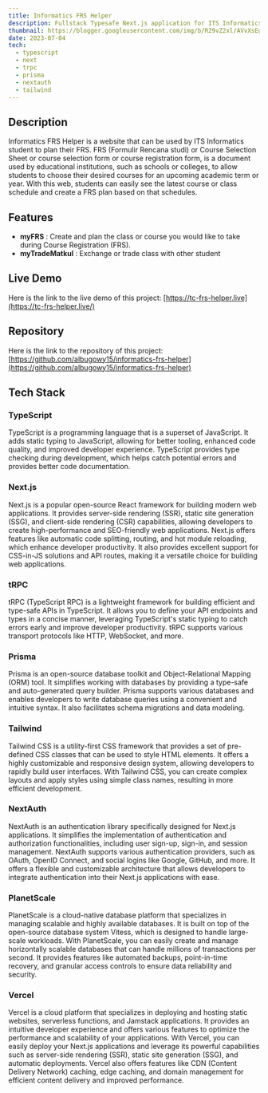 ```yaml
---
title: Informatics FRS Helper
description: Fullstack Typesafe Next.js application for ITS Informatics students to organize their FRS
thumbnail: https://blogger.googleusercontent.com/img/b/R29vZ2xl/AVvXsEgF4K0Olz56sTEqrLHuKteaVLtUnxpCD2KJNMjquj4nhPLpsr1XtqgqZrOg2agVnXP3yR2tGeECTzN0KshU1rligAZFCwC8H8expUjCSxgg4QRV0z_2igdQDhrwoP2HjaJRs6Ddz5Y6UKizj-3D3mTnw1KaUMLzxsC2c8sBN6tUKEwICNiCK89P4_CviOE/s1366/Firefox_Screenshot_2023-07-04T03-35-48.821Z.png
date: 2023-07-04
tech:
  - typescript
  - next
  - trpc
  - prisma
  - nextauth
  - tailwind
---
```


## Description

Informatics FRS Helper is a website that can be used by ITS Informatics student to plan their FRS. FRS (Formulir Rencana studi) or Course Selection Sheet or course selection form or course registration form, is a document used by educational institutions, such as schools or colleges, to allow students to choose their desired courses for an upcoming academic term or year. With this web, students can easily see the latest course or class schedule and create a FRS plan based on that schedules.

## Features

- **myFRS** : Create and plan the class or course you would like to take during Course Registration (FRS).
- **myTradeMatkul** : Exchange or trade class with other student

## Live Demo

Here is the link to the live demo of this project: [https://tc-frs-helper.live](https://tc-frs-helper.live/)

## Repository

Here is the link to the repository of this project: [https://github.com/albugowy15/informatics-frs-helper](https://github.com/albugowy15/informatics-frs-helper)

## Tech Stack

### TypeScript

TypeScript is a programming language that is a superset of JavaScript. It adds static typing to JavaScript, allowing for better tooling, enhanced code quality, and improved developer experience. TypeScript provides type checking during development, which helps catch potential errors and provides better code documentation.

### Next.js

Next.js is a popular open-source React framework for building modern web applications. It provides server-side rendering (SSR), static site generation (SSG), and client-side rendering (CSR) capabilities, allowing developers to create high-performance and SEO-friendly web applications. Next.js offers features like automatic code splitting, routing, and hot module reloading, which enhance developer productivity. It also provides excellent support for CSS-in-JS solutions and API routes, making it a versatile choice for building web applications.

### tRPC

tRPC (TypeScript RPC) is a lightweight framework for building efficient and type-safe APIs in TypeScript. It allows you to define your API endpoints and types in a concise manner, leveraging TypeScript's static typing to catch errors early and improve developer productivity. tRPC supports various transport protocols like HTTP, WebSocket, and more.

### Prisma

Prisma is an open-source database toolkit and Object-Relational Mapping (ORM) tool. It simplifies working with databases by providing a type-safe and auto-generated query builder. Prisma supports various databases and enables developers to write database queries using a convenient and intuitive syntax. It also facilitates schema migrations and data modeling.

### Tailwind

Tailwind CSS is a utility-first CSS framework that provides a set of pre-defined CSS classes that can be used to style HTML elements. It offers a highly customizable and responsive design system, allowing developers to rapidly build user interfaces. With Tailwind CSS, you can create complex layouts and apply styles using simple class names, resulting in more efficient development.

### NextAuth

NextAuth is an authentication library specifically designed for Next.js applications. It simplifies the implementation of authentication and authorization functionalities, including user sign-up, sign-in, and session management. NextAuth supports various authentication providers, such as OAuth, OpenID Connect, and social logins like Google, GitHub, and more. It offers a flexible and customizable architecture that allows developers to integrate authentication into their Next.js applications with ease.

### PlanetScale

PlanetScale is a cloud-native database platform that specializes in managing scalable and highly available databases. It is built on top of the open-source database system Vitess, which is designed to handle large-scale workloads. With PlanetScale, you can easily create and manage horizontally scalable databases that can handle millions of transactions per second. It provides features like automated backups, point-in-time recovery, and granular access controls to ensure data reliability and security.

### Vercel

Vercel is a cloud platform that specializes in deploying and hosting static websites, serverless functions, and Jamstack applications. It provides an intuitive developer experience and offers various features to optimize the performance and scalability of your applications. With Vercel, you can easily deploy your Next.js applications and leverage its powerful capabilities such as server-side rendering (SSR), static site generation (SSG), and automatic deployments. Vercel also offers features like CDN (Content Delivery Network) caching, edge caching, and domain management for efficient content delivery and improved performance.
